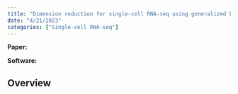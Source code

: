 ```yaml
---
title: "Dimension reduction for single-cell RNA-seq using generalized bilinear models (scGBM)"
date: "4/21/2023"
categories: ["Single-cell RNA-seq"]
---
```


**Paper:**

**Software:**

## Overview
